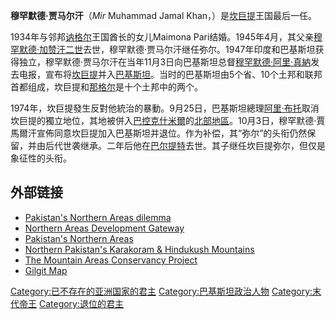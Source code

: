 '''穆罕默德·贾马尔汗'''（''Mir'' Muhammad Jamal Khan，{{bd|1912年|9月23日|1976年|3月18日|}}）是[[坎巨提|坎巨提]]王国最后一任{{link-en|弥尔|Mir (title)}}。

1934年与邻邦[[讷格尔|讷格尔]]王国酋长的女儿Maimona Pari结婚。1945年4月，其父亲[[穆罕默德·加赞汗二世|穆罕默德·加赞汗二世]]去世，穆罕默德·贾马尔汗继任弥尔。1947年印度和巴基斯坦获得独立，穆罕默德·贾马尔汗在当年11月3日向巴基斯坦总督[[穆罕默德·阿里·真納|穆罕默德·阿里·真納]]发去电报，宣布将[[坎巨提|坎巨提]]并入[[巴基斯坦|巴基斯坦]]。当时的巴基斯坦由5个省、10个土邦和联邦首都组成，坎巨提和[[那格尔土邦|那格尔]]是十个土邦中的两个。

1974年，坎巨提發生反對他統治的暴動。9月25日，巴基斯坦總理[[阿里·布托|阿里·布托]]取消坎巨提的獨立地位，其地被併入[[巴控克什米爾|巴控克什米爾]]的[[吉尔吉特-巴尔蒂斯坦|北部地區]]。10月3日，穆罕默德·賈馬爾汗宣佈同意坎巨提加入巴基斯坦并退位。作为补偿，其“弥尔”的头衔仍然保留，并由后代世袭继承。二年后他在[[巴尔提特|巴尔提特]]去世。其子{{link-en|加赞法尔·阿里汗|Mir Ghazanfar Ali Khan}}继任坎巨提弥尔，但仅是象征性的头衔。

==外部链接==

*[http://news.bbc.co.uk/1/hi/world/south_asia/1491179.stm Pakistan's Northern Areas dilemma] {{Wayback|url=http://news.bbc.co.uk/1/hi/world/south_asia/1491179.stm |date=20071021063956 }}
*[https://web.archive.org/web/20080511194625/http://www.northernareas.org.pk/ Northern Areas Development Gateway]
*[https://web.archive.org/web/20040107222554/http://paknews.com/articles.php?id=1&date1=2003-04-17 Pakistan's Northern Areas]
*[https://web.archive.org/web/20050404123015/http://www.monitor.net/~jmko/karakoram/about-kh.htm Northern Pakistan's Karakoram & Hindukush Mountains]
*[https://web.archive.org/web/20160303190239/http://www.macp-pk.org/home.asp The Mountain Areas Conservancy Project]
*[https://www.webcitation.org/query?url=http://www.geocities.com/johnmap2001/kkh/maps/gilgit.html&date=2009-10-24+10:21:03 Gilgit Map]

{{DEFAULTSORT: Khan, Muhammad Jamal}}
[[Category:已不存在的亚洲国家的君主|Category:已不存在的亚洲国家的君主]]
[[Category:巴基斯坦政治人物|Category:巴基斯坦政治人物]]
[[Category:末代帝王|Category:末代帝王]]
[[Category:退位的君主|Category:退位的君主]]